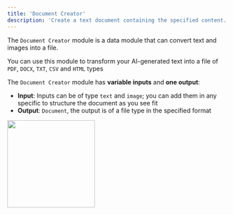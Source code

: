 ```yaml
---
title: 'Document Creator'
description: 'Create a text document containing the specified content.'
---
```


The `Document Creator` module is a data module that can convert text and images into a file.

You can use this module to transform your AI-generated text into a file of `PDF`, `DOCX`, `TXT`, `CSV` and `HTML` types

The `Document Creator` module has **variable inputs** and **one output**:

- **Input**: Inputs can be of type `text` and `image`; you can add them in any specific to structure the document as you see fit
- **Output**: `Document`, the output is of a file type in the specified format

<img height="200" src="/GD.png" />